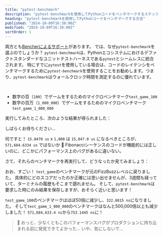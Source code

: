 ```yaml
---
title: "pytest-benchmark"
description: "pytest-benchmarkを使用してPythonコードをベンチマークするステップバイステップガイド"
heading: "pytest-benchmarkを使用してPythonコードをベンチマークする方法"
published: "2024-10-09T16:30:00Z"
modified: "2024-10-09T16:30:00Z"
sortOrder: 1
---
```



<Benchmarking />

<FizzBuzzPython />

<StepByStepPython />

<MicroVsMacro />

<BenchmarkingPython />

両方とも[Bencherによるサポート](/ja/docs/explanation/adapters/)があります。 では、なぜ`pytest-benchmark`を選ぶのでしょうか？ `pytest-benchmark`は、Pythonエコシステムにおけるデファクトスタンダードなユニットテストハーネスである`pytest`とシームレスに統合されます。 特にすでに`pytest`を使用している場合は、コードのレイテンシをベンチマークするために`pytest-benchmark`を使用することをお勧めします。つまり、`pytest-benchmark`はウォールクロック時間を測定するのに優れています。

<FizzBuzzRefactor />

<BenchmarkingFizzBuzz />

<FizzBuzzFibonacciPython>
  <PlayGameCode />
</FizzBuzzFibonacciPython>

<BenchmarkingFizzBuzzFibonacci />

<FizzBuzzFibonacciOpenPython>
    <FizzBuzzFibonacciOpenCode />
</FizzBuzzFibonacciOpenPython>

<TheEnd />

<br />

<OnFire />

<TestGameOnFireCode />

- 数字の百（`100`）でゲームをするためのマイクロベンチマーク`test_game_100`
- 数字の百万（`1_000_000`）でゲームをするためのマイクロベンチマーク`test_game_1_000_000`

実行してみたところ、次のような結果が得られました：

<PytestGameOnFireOutputStart />

しばらくお待ちください...

<PytestGameOnFireOutput />

何ですと！ `15.8470 us` x `1,000` は `15,847.0 us` になるべきところが、 `571,684.6334 us` ではないか 🤯
Fibonacciシーケンスのコードが機能的には正しいのに、どこかにパフォーマンス上のバグがあるに違いない。

<FizzBuzzFibonacciFix />

さて、それらのベンチマークを再実行して、どうなったか見てみましょう：

<PytestGameFixOutput />

おお、すごい！ `test_game`のベンチマークが元のFizzBuzzレベルに戻りました。 具体的にどのスコアだったのか正確には思い出せませんが、3週間も経っていて、ターミナルの履歴もそこまで遡れません。 そして、`pytest-benchmark`は要求した時にのみ結果を保存しますが、おそらく近いと思います！

`test_game_100`のベンチマークはほぼ50倍に減少し、`322.0815 ns`になりました。
そして`test_game_1_000_000`のベンチマークはなんと500,000倍以上も減少しました！ `571,684,633.4 ns`から`753.1445 ns`に！

> 🐰 おっと、少なくともこのパフォーマンスバグがプロダクションに持ち込まれる前に発見できてよかった... いや、気にしないで...

<CatchInCi />

<CatchInCiOutput />

<CatchInCiPlot />

<CatchInCiPlotRustBench title="Rustをpytest-benchmarkでベンチマークする方法" />

<BencherFooter />